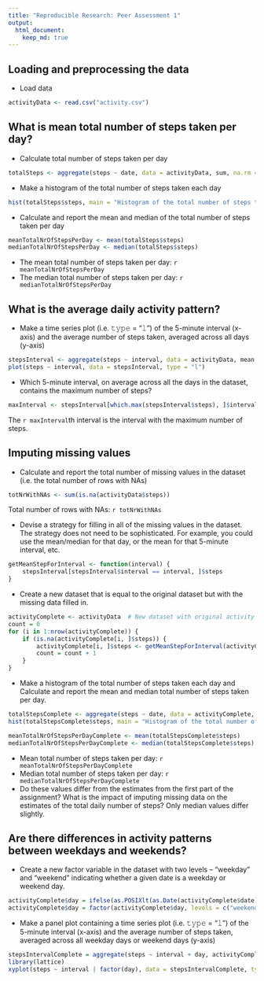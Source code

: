 ```yaml
---
title: "Reproducible Research: Peer Assessment 1"
output: 
  html_document:
    keep_md: true
---
```



## Loading and preprocessing the data
- Load data
```r
activityData <- read.csv("activity.csv")
```

## What is mean total number of steps taken per day?
- Calculate total number of steps taken per day
```r
totalSteps <- aggregate(steps ~ date, data = activityData, sum, na.rm = TRUE)
```
- Make a histogram of the total number of steps taken each day
```r
hist(totalSteps$steps, main = "Histogram of the total number of steps taken each day", xlab = "Steps per day")
```
- Calculate and report the mean and median of the total number of steps taken per day
```r
meanTotalNrOfStepsPerDay <- mean(totalSteps$steps)
medianTotalNrOfStepsPerDay <- median(totalSteps$steps)
```
- The mean total number of steps taken per day: `r meanTotalNrOfStepsPerDay`
- The median total number of steps taken per day: `r medianTotalNrOfStepsPerDay`

## What is the average daily activity pattern?
- Make a time series plot (i.e. 𝚝𝚢𝚙𝚎 = "𝚕") of the 5-minute interval (x-axis) and the average number of steps taken, averaged across all days (y-axis)
```r
stepsInterval <- aggregate(steps ~ interval, data = activityData, mean, na.rm = TRUE)
plot(steps ~ interval, data = stepsInterval, type = "l")
```
- Which 5-minute interval, on average across all the days in the dataset, contains the maximum number of steps?
```r
maxInterval <- stepsInterval[which.max(stepsInterval$steps), ]$interval
```
The `r maxInterval`th interval is the interval with the maximum number of steps.

## Imputing missing values
- Calculate and report the total number of missing values in the dataset (i.e. the total number of rows with NAs)
```r
totNrWithNAs <- sum(is.na(activityData$steps))
```
Total number of rows with NAs: `r totNrWithNAs`

- Devise a strategy for filling in all of the missing values in the dataset. The strategy does not need to be sophisticated. For example, you could use the mean/median for that day, or the mean for that 5-minute interval, etc.
```r
getMeanStepForInterval <- function(interval) {
    stepsInterval[stepsInterval$interval == interval, ]$steps 
}
```
- Create a new dataset that is equal to the original dataset but with the missing data filled in.
```r
activityComplete <- activityData  # New dataset with original activity data
count = 0
for (i in 1:nrow(activityComplete)) {
    if (is.na(activityComplete[i, ]$steps)) {
        activityComplete[i, ]$steps <- getMeanStepForInterval(activityComplete[i, ]$interval)
        count = count + 1
    }
}
```
- Make a histogram of the total number of steps taken each day and Calculate and report the mean and median total number of steps taken per day.
```r
totalStepsComplete <- aggregate(steps ~ date, data = activityComplete, sum)
hist(totalStepsComplete$steps, main = "Histogram of the total number of steps taken each day", xlab = "Steps per day")
```

```r
meanTotalNrOfStepsPerDayComplete <- mean(totalStepsComplete$steps)
medianTotalNrOfStepsPerDayComplete <- median(totalStepsComplete$steps)
```
- Mean total number of steps taken per day: `r meanTotalNrOfStepsPerDayComplete`
- Median total number of steps taken per day: `r medianTotalNrOfStepsPerDayComplete`
- Do these values differ from the estimates from the first part of the assignment? What is the impact of imputing missing data on the estimates of the total daily number of steps? Only median values differ slightly.

## Are there differences in activity patterns between weekdays and weekends?
- Create a new factor variable in the dataset with two levels – “weekday” and “weekend” indicating whether a given date is a weekday or weekend day.
```r
activityComplete$day = ifelse(as.POSIXlt(as.Date(activityComplete$date))$wday%%6 == 0, "weekend", "weekday")
activityComplete$day = factor(activityComplete$day, levels = c("weekend", "weekday"))
```
- Make a panel plot containing a time series plot (i.e. 𝚝𝚢𝚙𝚎 = "𝚕") of the 5-minute interval (x-axis) and the average number of steps taken, averaged across all weekday days or weekend days (y-axis)
```r
stepsIntervalComplete = aggregate(steps ~ interval + day, activityComplete, mean)
library(lattice)
xyplot(steps ~ interval | factor(day), data = stepsIntervalComplete, type = "l")
```
